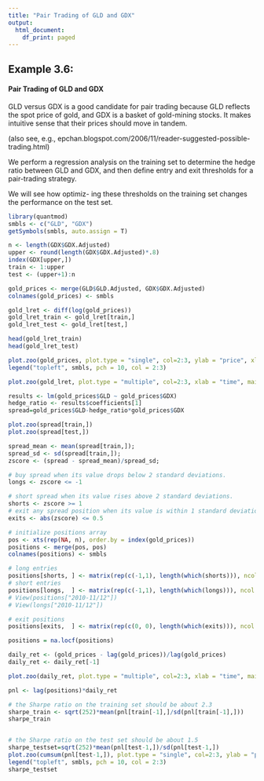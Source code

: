 ```yaml
---
title: "Pair Trading of GLD and GDX"
output:
  html_document:
    df_print: paged
---
```


## Example 3.6: 
#### Pair Trading of GLD and GDX

GLD versus GDX is a good candidate for pair trading because GLD reflects the spot price of gold, and GDX is a basket of gold-mining stocks. It makes intuitive sense that their prices should move in tandem.

(also see, e.g., epchan.blogspot.com/2006/11/reader-suggested-possible-trading.html)


We perform a regression analysis on the training set to determine the hedge ratio between GLD and GDX, and then define entry and exit thresholds for a pair-trading strategy.

We will see how optimiz- ing these thresholds on the training set changes the performance on the test set.


```r
library(quantmod)
smbls <- c("GLD", "GDX")
getSymbols(smbls, auto.assign = T)
```

```r
n <- length(GDX$GDX.Adjusted)
upper <- round(length(GDX$GDX.Adjusted)*.8)
index(GDX[upper,])
train <- 1:upper
test <- (upper+1):n

gold_prices <- merge(GLD$GLD.Adjusted, GDX$GDX.Adjusted)
colnames(gold_prices) <- smbls

gold_lret <- diff(log(gold_prices))
gold_lret_train <- gold_lret[train,]
gold_lret_test <- gold_lret[test,]

head(gold_lret_train)
head(gold_lret_test)
```

```r
plot.zoo(gold_prices, plot.type = "single", col=2:3, ylab = "price", xlab = "time", main = "Price over Time")
legend("topleft", smbls, pch = 10, col = 2:3)

plot.zoo(gold_lret, plot.type = "multiple", col=2:3, xlab = "time", main = "Log-Returns over Time")
```

```r
results <- lm(gold_prices$GLD ~ gold_prices$GDX)
hedge_ratio <- results$coefficients[1]
spread=gold_prices$GLD-hedge_ratio*gold_prices$GDX

plot.zoo(spread[train,])
plot.zoo(spread[test,])

spread_mean <- mean(spread[train,]);
spread_sd <- sd(spread[train,]);
zscore <- (spread - spread_mean)/spread_sd;

# buy spread when its value drops below 2 standard deviations.
longs <- zscore <= -1

# short spread when its value rises above 2 standard deviations.
shorts <- zscore >= 1
# exit any spread position when its value is within 1 standard deviation of its mean. 
exits <- abs(zscore) <= 0.5

# initialize positions array 
pos <- xts(rep(NA, n), order.by = index(gold_prices))
positions <- merge(pos, pos)
colnames(positions) <- smbls

# long entries
positions[shorts, ] <- matrix(rep(c(-1,1), length(which(shorts))), ncol =2, byrow = T)
# short entries
positions[longs,  ] <- matrix(rep(c(-1,1), length(which(longs))), ncol =2, byrow = T)
# View(positions["2010-11/12"])
# View(longs["2010-11/12"])

# exit positions
positions[exits,  ] <- matrix(rep(c(0, 0), length(which(exits))), ncol =2, byrow = T)

positions = na.locf(positions)
```


```r
daily_ret <- (gold_prices - lag(gold_prices))/lag(gold_prices)
daily_ret <- daily_ret[-1]

plot.zoo(daily_ret, plot.type = "multiple", col=2:3, xlab = "time", main = "Log-Returns over Time")

pnl <- lag(positions)*daily_ret

# the Sharpe ratio on the training set should be about 2.3
sharpe_train <- sqrt(252)*mean(pnl[train[-1],]/sd(pnl[train[-1],]))
sharpe_train


# the Sharpe ratio on the test set should be about 1.5
sharpe_testset=sqrt(252)*mean(pnl[test-1,])/sd(pnl[test-1,])
plot.zoo(cumsum(pnl[test-1,]), plot.type = "single", col=2:3, ylab = "price", xlab = "time", main = "Price over Time")
legend("topleft", smbls, pch = 10, col = 2:3)
sharpe_testset
```

